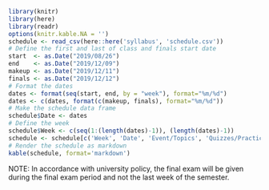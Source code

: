 ```r
library(knitr)
library(here)
library(readr)
options(knitr.kable.NA = '')
schedule <- read_csv(here::here('syllabus', 'schedule.csv'))
# Define the first and last of class and finals start date
start  <- as.Date("2019/08/26")
end    <- as.Date("2019/12/09")
makeup <- as.Date("2019/12/11")
finals <- as.Date("2019/12/12")
# Format the dates
dates <- format(seq(start, end, by = "week"), format="%m/%d")
dates <- c(dates, format(c(makeup, finals), format="%m/%d"))
# Make the schedule data frame
schedule$Date <- dates
# Define the week
schedule$Week <- c(seq(1:(length(dates)-1)), (length(dates)-1))
schedule <- schedule[c('Week', 'Date', 'Event/Topics', 'Quizzes/Practice', 'Assignments')]
# Render the schedule as markdown
kable(schedule, format='markdown')
```
NOTE: In accordance with university policy, the final exam will be given during the final exam period and not the last week of the semester.
